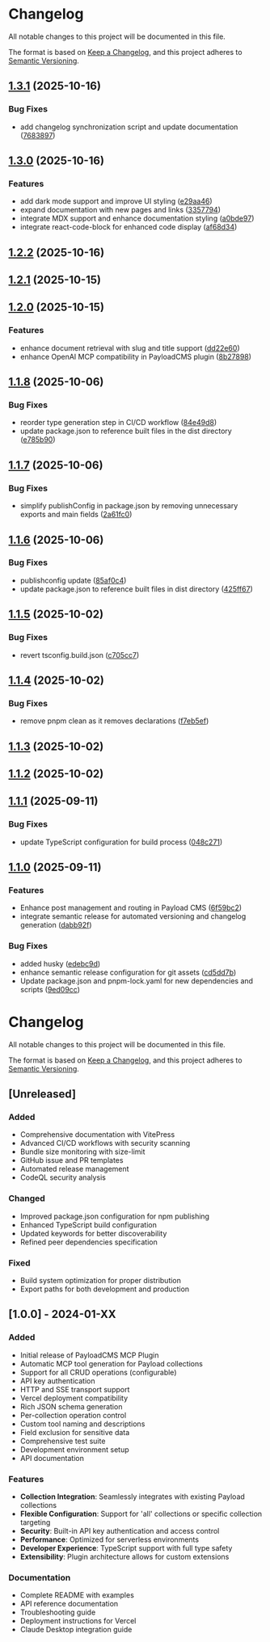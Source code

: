# Changelog

All notable changes to this project will be documented in this file.

The format is based on [Keep a Changelog](https://keepachangelog.com/en/1.0.0/),
and this project adheres to [Semantic Versioning](https://semver.org/spec/v2.0.0.html).

## [1.3.1](https://github.com/Antler-Digital/payload-plugin-mcp/compare/v1.3.0...v1.3.1) (2025-10-16)

### Bug Fixes

* add changelog synchronization script and update documentation ([7683897](https://github.com/Antler-Digital/payload-plugin-mcp/commit/76838978ade0166f642abf9815402c13fcb762b0))

## [1.3.0](https://github.com/Antler-Digital/payload-plugin-mcp/compare/v1.2.2...v1.3.0) (2025-10-16)

### Features

* add dark mode support and improve UI styling ([e29aa46](https://github.com/Antler-Digital/payload-plugin-mcp/commit/e29aa46e8eb322c8da64ad4108ae99f0a35ccfe5))
* expand documentation with new pages and links ([3357794](https://github.com/Antler-Digital/payload-plugin-mcp/commit/33577941e6647af763526c19711f4c94a9176380))
* integrate MDX support and enhance documentation styling ([a0bde97](https://github.com/Antler-Digital/payload-plugin-mcp/commit/a0bde970f16cfc68371a590beb97972c798b07d7))
* integrate react-code-block for enhanced code display ([af68d34](https://github.com/Antler-Digital/payload-plugin-mcp/commit/af68d34795c26a4bf68c6694346b33a73972ea66))

## [1.2.2](https://github.com/Antler-Digital/payload-plugin-mcp/compare/v1.2.1...v1.2.2) (2025-10-16)

## [1.2.1](https://github.com/Antler-Digital/payload-plugin-mcp/compare/v1.2.0...v1.2.1) (2025-10-15)

## [1.2.0](https://github.com/Antler-Digital/payload-plugin-mcp/compare/v1.1.8...v1.2.0) (2025-10-15)

### Features

* enhance document retrieval with slug and title support ([dd22e60](https://github.com/Antler-Digital/payload-plugin-mcp/commit/dd22e60c01d1005e42dc9c43c90cfddf9f01180b))
* enhance OpenAI MCP compatibility in PayloadCMS plugin ([8b27898](https://github.com/Antler-Digital/payload-plugin-mcp/commit/8b27898a6aecb6edb7a607a1b08a29d00e769002))

## [1.1.8](https://github.com/Antler-Digital/payload-plugin-mcp/compare/v1.1.7...v1.1.8) (2025-10-06)

### Bug Fixes

* reorder type generation step in CI/CD workflow ([84e49d8](https://github.com/Antler-Digital/payload-plugin-mcp/commit/84e49d8c4c52f00d9f858188a3bcf0791d29ee66))
* update package.json to reference built files in the dist directory ([e785b90](https://github.com/Antler-Digital/payload-plugin-mcp/commit/e785b90afd7d0b95efd06130516a9b412d96f371))

## [1.1.7](https://github.com/Antler-Digital/payload-plugin-mcp/compare/v1.1.6...v1.1.7) (2025-10-06)

### Bug Fixes

* simplify publishConfig in package.json by removing unnecessary exports and main fields ([2a61fc0](https://github.com/Antler-Digital/payload-plugin-mcp/commit/2a61fc0cb01c4cf66454630f535f9313695db1c9))

## [1.1.6](https://github.com/Antler-Digital/payload-plugin-mcp/compare/v1.1.5...v1.1.6) (2025-10-06)

### Bug Fixes

* publishconfig update ([85af0c4](https://github.com/Antler-Digital/payload-plugin-mcp/commit/85af0c4c9ebc2a2a0d2a097d306ef19876f56893))
* update package.json to reference built files in dist directory ([425ff67](https://github.com/Antler-Digital/payload-plugin-mcp/commit/425ff67e286663cd5004ca6240fdec6c958a30e9))

## [1.1.5](https://github.com/Antler-Digital/payload-plugin-mcp/compare/v1.1.4...v1.1.5) (2025-10-02)

### Bug Fixes

* revert tsconfig.build.json ([c705cc7](https://github.com/Antler-Digital/payload-plugin-mcp/commit/c705cc760ea3c82406dd0d2c69a8a3a4e9d18936))

## [1.1.4](https://github.com/Antler-Digital/payload-plugin-mcp/compare/v1.1.3...v1.1.4) (2025-10-02)

### Bug Fixes

* remove pnpm clean as it removes declarations ([f7eb5ef](https://github.com/Antler-Digital/payload-plugin-mcp/commit/f7eb5ef6c15cc8563f893dfba582eaa06595c6a3))

## [1.1.3](https://github.com/Antler-Digital/payload-plugin-mcp/compare/v1.1.2...v1.1.3) (2025-10-02)

## [1.1.2](https://github.com/Antler-Digital/payload-plugin-mcp/compare/v1.1.1...v1.1.2) (2025-10-02)

## [1.1.1](https://github.com/Antler-Digital/payload-plugin-mcp/compare/v1.1.0...v1.1.1) (2025-09-11)

### Bug Fixes

* update TypeScript configuration for build process ([048c271](https://github.com/Antler-Digital/payload-plugin-mcp/commit/048c271337ba546acf7016e82f4a5f202ad34790))

## [1.1.0](https://github.com/Antler-Digital/payload-plugin-mcp/compare/v1.0.0...v1.1.0) (2025-09-11)

### Features

* Enhance post management and routing in Payload CMS ([6f59bc2](https://github.com/Antler-Digital/payload-plugin-mcp/commit/6f59bc2aaf52601df66f98a3dd4b800d88d6561c))
* integrate semantic release for automated versioning and changelog generation ([dabb92f](https://github.com/Antler-Digital/payload-plugin-mcp/commit/dabb92f5b0882dee01429c2e98c50722f7ad2c4b))

### Bug Fixes

* added husky ([edebc9d](https://github.com/Antler-Digital/payload-plugin-mcp/commit/edebc9d60d495282a68597f368c152a870aa88b2))
* enhance semantic release configuration for git assets ([cd5dd7b](https://github.com/Antler-Digital/payload-plugin-mcp/commit/cd5dd7b2e11336d7091f3e7cd681ceaa82f67a00))
* Update package.json and pnpm-lock.yaml for new dependencies and scripts ([9ed09cc](https://github.com/Antler-Digital/payload-plugin-mcp/commit/9ed09cc20567cd18a5e92440130b30de8b4f81d1))

# Changelog

All notable changes to this project will be documented in this file.

The format is based on [Keep a Changelog](https://keepachangelog.com/en/1.0.0/),
and this project adheres to [Semantic Versioning](https://semver.org/spec/v2.0.0.html).

## [Unreleased]

### Added
- Comprehensive documentation with VitePress
- Advanced CI/CD workflows with security scanning
- Bundle size monitoring with size-limit
- GitHub issue and PR templates
- Automated release management
- CodeQL security analysis

### Changed
- Improved package.json configuration for npm publishing
- Enhanced TypeScript build configuration
- Updated keywords for better discoverability
- Refined peer dependencies specification

### Fixed
- Build system optimization for proper distribution
- Export paths for both development and production

## [1.0.0] - 2024-01-XX

### Added
- Initial release of PayloadCMS MCP Plugin
- Automatic MCP tool generation for Payload collections
- Support for all CRUD operations (configurable)
- API key authentication
- HTTP and SSE transport support
- Vercel deployment compatibility
- Rich JSON schema generation
- Per-collection operation control
- Custom tool naming and descriptions
- Field exclusion for sensitive data
- Comprehensive test suite
- Development environment setup
- API documentation

### Features
- **Collection Integration**: Seamlessly integrates with existing Payload collections
- **Flexible Configuration**: Support for 'all' collections or specific collection targeting
- **Security**: Built-in API key authentication and access control
- **Performance**: Optimized for serverless environments
- **Developer Experience**: TypeScript support with full type safety
- **Extensibility**: Plugin architecture allows for custom extensions

### Documentation
- Complete README with examples
- API reference documentation
- Troubleshooting guide
- Deployment instructions for Vercel
- Claude Desktop integration guide
